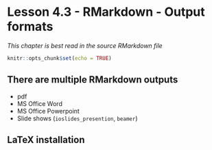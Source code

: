 # Lesson 4.3 - RMarkdown - Output formats {#rmarkdownoutput}

_This chapter is best read in the source RMarkdown file_

```r
knitr::opts_chunk$set(echo = TRUE)
```


## There are multiple RMarkdown outputs

 - pdf
 - MS Office Word
 - MS Office Powerpoint
 - Slide shows (`ioslides_presention`, `beamer`)
 
 
## LaTeX installation 

